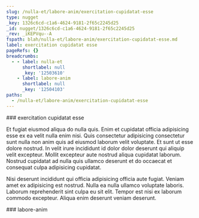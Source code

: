 ```yaml
---
slug: /nulla-et/labore-anim/exercitation-cupidatat-esse
type: nugget
_key: 1326c6cd-c1a6-4624-9181-2f65c2245d25
_id: nugget/1326c6cd-c1a6-4624-9181-2f65c2245d25
_rev: _iKEPVqu--A
fspath: blah/nulla-et/labore-anim/exercitation-cupidatat-esse.md
label: exercitation cupidatat esse
pageRefs: {}
breadcrumbs:
  - - label: nulla-et
      shortlabel: null
      _key: '12503610'
    - label: labore-anim
      shortlabel: null
      _key: '12504103'
paths:
  - /nulla-et/labore-anim/exercitation-cupidatat-esse
---
```


<NuggetArea>
<Nugget slug="/nulla-et/labore-anim/exercitation-cupidatat-esse" type="nugget" _key="1326c6cd-c1a6-4624-9181-2f65c2245d25" _id="nugget/1326c6cd-c1a6-4624-9181-2f65c2245d25" _rev="_iKEPVqu--A" fspath="blah/nulla-et/labore-anim/exercitation-cupidatat-esse.md" label="exercitation cupidatat esse" paths="/nulla-et/labore-anim/exercitation-cupidatat-esse">
<NuggetBody>
### exercitation cupidatat esse

Et fugiat eiusmod aliqua do nulla quis. Enim et cupidatat officia adipisicing esse ex ea velit nulla enim nisi. Quis consectetur adipisicing consectetur sunt nulla non anim quis ad eiusmod laborum velit voluptate. Et sunt ut esse dolore nostrud. In velit irure incididunt id dolor dolor deserunt qui aliquip velit excepteur. Mollit excepteur aute nostrud aliqua cupidatat laborum. Nostrud cupidatat ad nulla quis ullamco deserunt et do occaecat et consequat culpa adipisicing cupidatat.

Nisi deserunt incididunt qui officia adipisicing officia aute fugiat. Veniam amet ex adipisicing est nostrud. Nulla ea nulla ullamco voluptate laboris. Laborum reprehenderit sint culpa eu sit elit. Tempor est nisi ex laborum commodo excepteur. Aliqua enim deserunt veniam deserunt.

</NuggetBody>
<Breadcrumbs>
<Crumbs>
<Crumb _key="12503610" label="nulla-et" /><Crumb _key="12504103" label="labore-anim" />
</Crumbs>
</Breadcrumbs>
</Nugget>

<NuggetsInbound>
</NuggetsInbound>
<NuggetsOutbound>
</NuggetsOutbound>
</NuggetArea>
<PassagesInbound>
<Passage direction="inbound" type="passage" _key="12504103" _id="passage/12504103" _rev="_iKEPVqe--A" label="labore-anim" passage="labore-anim" fspath="blah/nulla-et/labore-anim" paths="/nulla-et/labore-anim" slug="/nulla-et/labore-anim">
<NuggetBody>
### labore-anim

</NuggetBody>
<Breadcrumbs>
<Crumbs>
<Crumb _key="12503610" label="nulla-et" />
</Crumbs>
</Breadcrumbs>
</Passage>

</PassagesInbound>
<PassagesOutbound>
</PassagesOutbound>